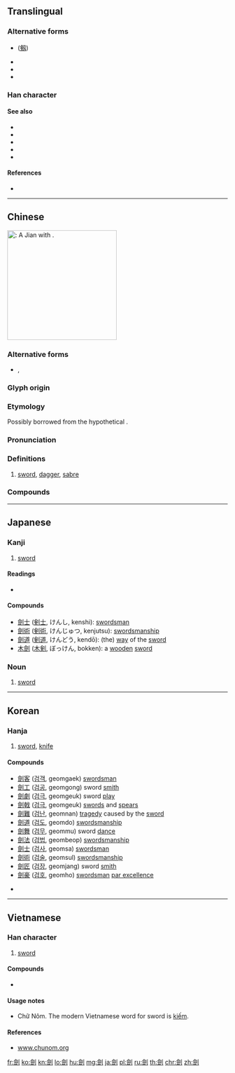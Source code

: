 ==Translingual==
{{Han simplified forms|劍|剣|剑}}

===Alternative forms===
* {{l|mul|劔}} ([[剱]])
* {{l|mul|劒}}
* {{l|mul|釖}}
* {{l|mul|釼}}

===Han character===
{{Han char|rn=18|rad=刀|as=13|sn=15|four=82800|canj=OOLN|ids=⿰僉刂}}

====See also====
* {{l|mul|鋏}}
* {{l|mul|铗}}
* {{l|mul|刀}}
* {{l|mul|鍔}}
* {{l|mul|锷}}

====References====
* {{Han ref|kx=0144.450|dkj=02228|dj=0326.040|hdz=10358.100|uh=528D|ud=21133|bh=BC43|bd=48195}}

----

==Chinese==
{{zh-forms|s=剑}}
{{wikipedia|lang=zh}}
[[File:Jian (sword).jpg|thumb|250px|{{lang|ja|剣}}: A ''Jian'' with {{m|zh|鞘|tr=qiào||[[scabbard]]}}.]]
{{wikipedia|Jian}}

===Alternative forms===
* {{zh-l|劒}}, {{zh-l|劔}}

===Glyph origin===
{{Han etym}}

===Etymology===
Possibly borrowed from the hypothetical {{etyl|tut-pro|zh}} {{m|tut-pro|*k`èmá|gloss=sharp, sharp tool}}.

===Pronunciation===
{{zh-pron
|m=jiàn
|c=gim3
|h=pfs=kiam
|md=giéng
|mn=kiàm
|w=2ji
|mc=y
|oc=y
|cat=n}}

===Definitions===
{{zh-hanzi}}

# [[sword]], [[dagger]], [[sabre]]

===Compounds===
{{der3
|{{zh-l|劍術}}
|{{zh-l|劍客}}
|{{zh-l|刀劍}}
|{{zh-l|舞劍}}
|{{zh-l|雙刃劍}}
|{{zh-l|劍俠|tr=jiànxiá}}
|{{zh-l|劍拔弩張}}
|{{zh-l|劍眉}}
|{{zh-l|劍舞}}
|{{zh-l|花劍|tr=huājiàn}}
|{{zh-l|佩劍}}
|{{zh-l|重劍|tr=zhòngjiàn}}
|{{zh-l|銳劍}}
}}

----

==Japanese==

===Kanji===
{{ja-kanji|grade=n|rs=刀13|style=ky|shin=剣}}

# [[sword]]

====Readings====
* {{ja-readings|goon=[[こん]] (kon)|kanon=[[けん]] (ken)|kun=[[つるぎ]] (tsurugi)}}

====Compounds====
* [[劍士]] ([[剣士]], けんし, kenshi): [[swordsman]]
* [[劍術]] ([[剣術]], けんじゅつ, kenjutsu): [[swordsmanship]]
* [[劍道]] ([[剣道]], けんどう, kendō): (the) [[way]] of the [[sword]]
* [[木劍]] ([[木剣]], ぼっけん, bokken): a [[wooden]] [[sword]]

===Noun===
{{ja-noun|けん|shin=剣}}

# [[sword]]

----

==Korean==

===Hanja===
{{ko-hanja|hangeul=[[검]]|rv=geom|mr=kŏm}}

# [[sword]], [[knife]]

====Compounds====
* [[劍客]] ([[검객]], geomgaek)<!-- (けんかく/けんきゃく) 검사 --> [[swordsman]]
* [[劍工]] ([[검공]], geomgong)<!-- (けん--) 검장 --> sword [[smith]]
* [[劍劇]] ([[검극]], geomgeuk)<!-- (けんげき) 검술극 --> sword [[play]]
* [[劍戟]] ([[검극]], geomgeuk)<!-- (けんげき) 칼과 창, 무기 --> [[sword]]s and [[spear]]s
* [[劍難]] ([[검난]], geomnan)<!-- (けんなん) 칼로 살상당함 --> [[tragedy]] caused by the [[sword]]
* [[劍道]] ([[검도]], geomdo)<!-- (けんどう) 검술 --> [[swordsmanship]]
* [[劍舞]] ([[검무]], geommu)<!-- (けんぶ) 칼춤 --> sword [[dance]]
* [[劍法]] ([[검법]], geombeop)<!-- (けんぽう) 검술 --> [[swordsmanship]]
* [[劍士]] ([[검사]], geomsa)<!-- (けんし) 검객 --> [[swordsman]]
* [[劍術]] ([[검술]], geomsul)<!-- (けんじゅつ) 검도 --> [[swordsmanship]]
* [[劍匠]] ([[검장]], geomjang)<!-- (けん--) 검공 --> sword [[smith]]
* [[劍豪]] ([[검호]], geomho)<!-- (けんごう) 검술의 명인 --> [[swordsman]] [[par excellence]]

* {{defn|lang=ko|sort=刀13}}

----

==Vietnamese==

===Han character===
{{vi-hantu|[[kiếm]], [[ghém]], [[gươm]], [[kém]], [[chém]], [[sớm]]|rs=刀13}}

# [[sword]]

====Compounds====
* {{l|vi|劍術|tr=[[kiếm thuật]]}}

====Usage notes====
* Chữ Nôm. The modern Vietnamese word for sword is [[kiếm]].

====References====
* [http://www.chunom.org/pages/劍 www.chunom.org]

[[fr:劍]]
[[ko:劍]]
[[kn:劍]]
[[lo:劍]]
[[hu:劍]]
[[mg:劍]]
[[ja:劍]]
[[pl:劍]]
[[ru:劍]]
[[th:劍]]
[[chr:劍]]
[[zh:劍]]